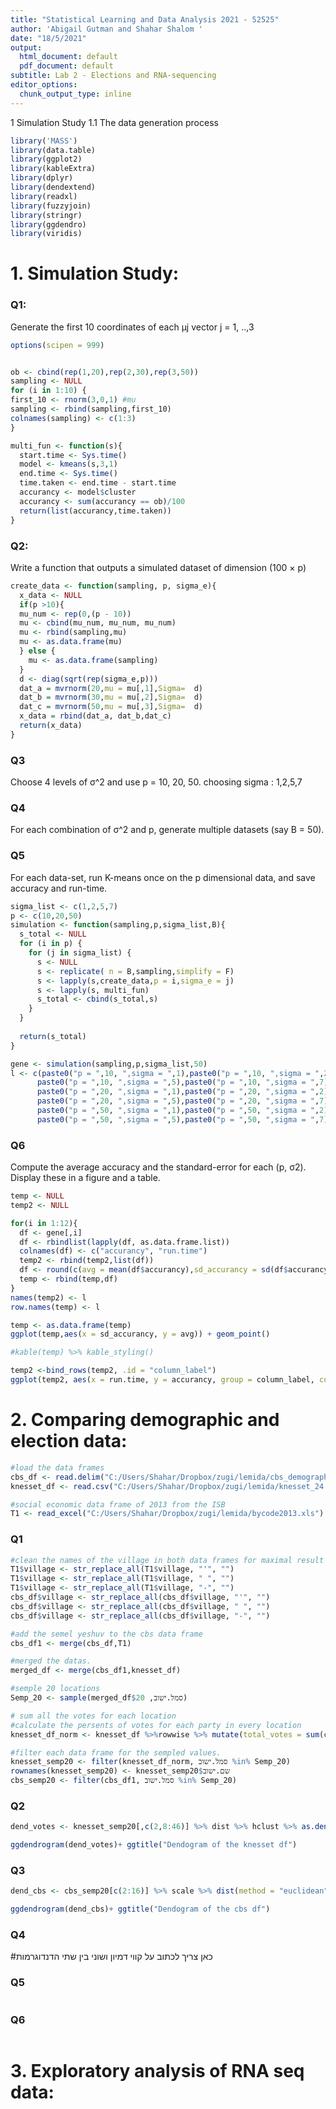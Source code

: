 ```yaml
---
title: "Statistical Learning and Data Analysis 2021 - 52525"
author: 'Abigail Gutman and Shahar Shalom '
date: "18/5/2021"
output:
  html_document: default
  pdf_document: default
subtitle: Lab 2 - Elections and RNA-sequencing
editor_options: 
  chunk_output_type: inline
---
```

1 Simulation Study
1.1 The data generation process


```r
library('MASS')
library(data.table)
library(ggplot2)
library(kableExtra)
library(dplyr)
library(dendextend)
library(readxl)
library(fuzzyjoin)
library(stringr)
library(ggdendro)
library(viridis)


```

# **1. Simulation Study:**

### Q1:
Generate the first 10 coordinates of each µj vector j = 1, ..,3
```r
options(scipen = 999)


ob <- cbind(rep(1,20),rep(2,30),rep(3,50))
sampling <- NULL
for (i in 1:10) {
first_10 <- rnorm(3,0,1) #mu
sampling <- rbind(sampling,first_10)
colnames(sampling) <- c(1:3)
}

multi_fun <- function(s){
  start.time <- Sys.time()
  model <- kmeans(s,3,1)
  end.time <- Sys.time()
  time.taken <- end.time - start.time
  accurancy <- model$cluster
  accurancy <- sum(accurancy == ob)/100
  return(list(accurancy,time.taken))
}

```

### Q2:
Write a function that outputs a simulated dataset of dimension (100 × p)
```r
create_data <- function(sampling, p, sigma_e){
  x_data <- NULL
  if(p >10){
  mu_num <- rep(0,(p - 10))
  mu <- cbind(mu_num, mu_num, mu_num)
  mu <- rbind(sampling,mu)
  mu <- as.data.frame(mu) 
  } else {
    mu <- as.data.frame(sampling)
  }
  d <- diag(sqrt(rep(sigma_e,p)))
  dat_a = mvrnorm(20,mu = mu[,1],Sigma=  d)
  dat_b = mvrnorm(30,mu = mu[,2],Sigma=  d)
  dat_c = mvrnorm(50,mu = mu[,3],Sigma=  d)
  x_data = rbind(dat_a, dat_b,dat_c)
  return(x_data)
}
```

### Q3
Choose 4 levels of σ^2 and use p = 10, 20, 50.
choosing sigma : 1,2,5,7

### Q4
For each combination of σ^2 and p, generate multiple datasets (say B = 50).

### Q5
For each data-set, run K-means once on the p dimensional data, and save accuracy and
run-time.
```r
sigma_list <- c(1,2,5,7)
p <- c(10,20,50)
simulation <- function(sampling,p,sigma_list,B){
  s_total <- NULL
  for (i in p) {
    for (j in sigma_list) {
      s <- NULL
      s <- replicate( n = B,sampling,simplify = F)
      s <- lapply(s,create_data,p = i,sigma_e = j)
      s <- lapply(s, multi_fun)
      s_total <- cbind(s_total,s)
    }
  }
  
  return(s_total)
}

gene <- simulation(sampling,p,sigma_list,50)
l <- c(paste0("p = ",10, ",sigma = ",1),paste0("p = ",10, ",sigma = ",2),
      paste0("p = ",10, ",sigma = ",5),paste0("p = ",10, ",sigma = ",7),
      paste0("p = ",20, ",sigma = ",1),paste0("p = ",20, ",sigma = ",2),
      paste0("p = ",20, ",sigma = ",5),paste0("p = ",20, ",sigma = ",7),
      paste0("p = ",50, ",sigma = ",1),paste0("p = ",50, ",sigma = ",2),
      paste0("p = ",50, ",sigma = ",5),paste0("p = ",50, ",sigma = ",7))
```


### Q6
Compute the average accuracy and the standard-error for each (p, σ2). Display these in a figure and a
table.

```r
temp <- NULL
temp2 <- NULL

for(i in 1:12){
  df <- gene[,i]
  df <- rbindlist(lapply(df, as.data.frame.list))
  colnames(df) <- c("accurancy", "run.time")
  temp2 <- rbind(temp2,list(df))
  df <- round(c(avg = mean(df$accurancy),sd_accurancy = sd(df$accurancy)),3)
  temp <- rbind(temp,df)
}
names(temp2) <- l
row.names(temp) <- l
```


```r
temp <- as.data.frame(temp)
ggplot(temp,aes(x = sd_accurancy, y = avg)) + geom_point()

```

```r
#kable(temp) %>% kable_styling()
```

```r
temp2 <-bind_rows(temp2, .id = "column_label")
ggplot(temp2, aes(x = run.time, y = accurancy, group = column_label, col = column_label)) + geom_point() + facet_wrap(~column_label)+ theme(legend.position = "none")
```




# **2. Comparing demographic and election data:**

```r
#load the data frames
cbs_df <- read.delim("C:/Users/Shahar/Dropbox/zugi/lemida/cbs_demographics.txt")
knesset_df <- read.csv("C:/Users/Shahar/Dropbox/zugi/lemida/knesset_24.csv", encoding = "UTF-8")

#social economic data frame of 2013 from the ISB
T1 <- read_excel("C:/Users/Shahar/Dropbox/zugi/lemida/bycode2013.xls")
```

### Q1
```r
#clean the names of the village in both data frames for maximal result of matches when we merged the data frames. 
T1$village <- str_replace_all(T1$village, "'", "")
T1$village <- str_replace_all(T1$village, " ", "")
T1$village <- str_replace_all(T1$village, "-", "")
cbs_df$village <- str_replace_all(cbs_df$village, "'", "")
cbs_df$village <- str_replace_all(cbs_df$village, " ", "")
cbs_df$village <- str_replace_all(cbs_df$village, "-", "")

#add the semel yeshuv to the cbs data frame 
cbs_df1 <- merge(cbs_df,T1)

#merged the datas. 
merged_df <- merge(cbs_df1,knesset_df)

#semple 20 locations 
Semp_20 <- sample(merged_df$סמל.ישוב, 20)

# sum all the votes for each location 
#calculate the persents of votes for each party in every location 
knesset_df_norm <- knesset_df %>%rowwise %>% mutate(total_votes = sum(c_across(8:46))) %>% ungroup() %>%  mutate(round(across(8:46, ~ . / total_votes),3))

#filter each data frame for the sempled values.
knesset_semp20 <- filter(knesset_df_norm, סמל.ישוב %in% Semp_20)
rownames(knesset_semp20) <- knesset_semp20$שם.ישוב
cbs_semp20 <- filter(cbs_df1, סמל.ישוב %in% Semp_20) 
```


### Q2
```r
dend_votes <- knesset_semp20[,c(2,8:46)] %>% dist %>% hclust %>% as.dendrogram(method = "complete", leaflab = 'textlike') %>% set("labels", knesset_semp20$שם.ישוב)

ggdendrogram(dend_votes)+ ggtitle("Dendogram of the knesset df")
```


### Q3
```r
dend_cbs <- cbs_semp20[c(2:16)] %>% scale %>% dist(method = "euclidean")  %>% hclust %>% as.dendrogram(method = "complete", leaflab = 'textlike') %>% set("labels", cbs_semp20$`שם יישוב`)

ggdendrogram(dend_cbs)+ ggtitle("Dendogram of the cbs df")

```

### Q4
#כאן צריך לכתוב על קווי דמיון ושוני בין שתי הדנדוגרמות 

### Q5
```r

```


### Q6
```r

```



# **3. Exploratory analysis of RNA seq data:**


